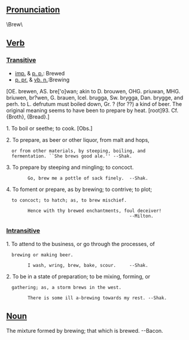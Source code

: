 ==[[Pronunciation]]==

\Brew\

==[[Verb]]==
===[[Transitive]]===

*[[imp.]] & [[p. p.]]: Brewed
*[[p. pr.]] & [[vb. n.]]:Brewing

[OE. brewen, AS. bre['o]wan; akin to D. brouwen,
OHG. priuwan, MHG. briuwen, br?wen, G. brauen, Icel. brugga,
Sw. brygga, Dan. brygge, and perh. to L. defrutum must boiled
down, Gr. ? (for ??) a kind of beer. The original meaning
seems to have been to prepare by heat. [root]93. Cf. {Broth},
{Bread}.]

1. To boil or seethe; to cook. [Obs.]

2. To prepare, as beer or other liquor, from malt and hops,
   or from other materials, by steeping, boiling, and
   fermentation. ``She brews good ale.'' --Shak.

3. To prepare by steeping and mingling; to concoct.

         Go, brew me a pottle of sack finely.  --Shak.

4. To foment or prepare, as by brewing; to contrive; to plot;
   to concoct; to hatch; as, to brew mischief.

         Hence with thy brewed enchantments, foul deceiver!
                                               --Milton.
===[[Intransitive]]===

1. To attend to the business, or go through the processes, of
   brewing or making beer.

         I wash, wring, brew, bake, scour.     --Shak.

2. To be in a state of preparation; to be mixing, forming, or
   gathering; as, a storm brews in the west.

         There is some ill a-brewing towards my rest. --Shak.

==[[Noun]]==

The mixture formed by brewing; that which is brewed. --Bacon.